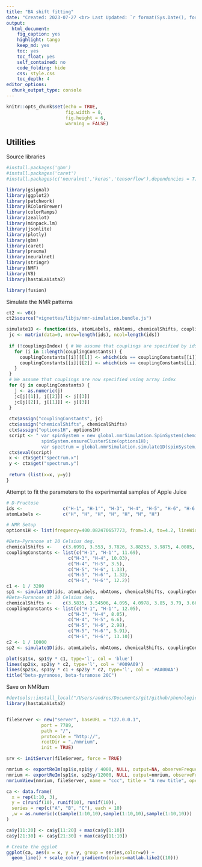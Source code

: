 ```yaml
---
title: "BA shift fitting"
date: "Created: 2023-07-27 <br> Last Updated: `r format(Sys.Date(), format = '%d %B %Y')`"
output: 
  html_document: 
    fig_caption: yes
    highlight: tango
    keep_md: yes
    toc: yes
    toc_float: yes
    self_contained: no
    code_folding: hide
    css: style.css
    toc_depth: 4
editor_options: 
  chunk_output_type: console
---
```


```r
knitr::opts_chunk$set(echo = TRUE,
                      fig.width = 8,
                      fig.height = 6,
                      warning = FALSE)
```

## Utilities

Source libraries

```r
#install.packages('gbm') 
#install.packages('caret')
#install.packages(c('neuralnet','keras','tensorflow'),dependencies = T)

library(gsignal)
library(ggplot2)
library(patchwork)
library(RColorBrewer)
library(colorRamps)
library(zeallot)
library(minpack.lm)
library(jsonlite)
library(plotly)
library(gbm)
library(caret)
library(pracma)
library(neuralnet)
library(stringr)
library(NMF)
library(V8)
library(hastaLaVista2)

library(fusion)
```


Simulate the NMR patterns

```r

ct2 <- v8()
ct2$source("vignettes/libjs/nmr-simulation.bundle.js")

simulate1D <- function(ids, atomLabels, nbAtoms, chemicalShifts, couplingConstants, options1H, ctx, couplingsIndex=TRUE) {
 jc <- matrix(data=0, nrow=length(ids), ncol=length(ids))
 
 if (!couplingsIndex) { # We assume that couplings are specified by ids, and not by indexes
   for (i in 1:length(couplingConstants)) {
     couplingConstants[[i]][[1]] <- which(ids == couplingConstants[[i]][[1]]) 
     couplingConstants[[i]][[2]] <- which(ids == couplingConstants[[i]][[2]]) 
   }
 }
 # We assume that couplings are now specified using array index
 for (j in couplingConstants) {
   j <- as.numeric(j)
   jc[j[[1]], j[[2]]] <- j[[3]]
   jc[j[[2]], j[[1]]] <- j[[3]]
 }
 
 ctx$assign("couplingConstants", jc)
 ctx$assign("chemicalShifts", chemicalShifts)
 ctx$assign("options1H", options1H)
 script <- " var spinSystem = new global.nmrSimulation.SpinSystem(chemicalShifts, new global.Matrix(couplingConstants), chemicalShifts.map(()=>2));
             spinSystem.ensureClusterSize(options1H);
             var spectrum = global.nmrSimulation.simulate1D(spinSystem, options1H);"
 ctx$eval(script)
 x <- ctx$get("spectrum.x")
 y <- ctx$get("spectrum.y")
 
 return (list(x=x, y=y))
}
```

Attempt to fit the parameters to the experimental samples of Apple Juice

```r
# D-Fructose
ids <-               c("H-1", "H-1'", "H-3", "H-4", "H-5", "H-6", "H-6'")
atomLabels <-        c("H", "H", "H", "H", "H", "H", "H")

# NMR Setup
options1H <- list(frequency=400.082470657773, from=3.4, to=4.2, lineWidth=2.7, nbPoints=16*1024, maxClusterSize=9, output='xy')

#Beta-Pyranose at 20 Celsius deg.
chemicalShifts <-    c(3.6991, 3.553, 3.7826, 3.88253, 3.9875, 4.0085, 3.6966)
couplingConstants <- list(c("H-1", "H-1'", 11.69),
                       c("H-3", "H-4", 10.03),
                       c("H-4", "H-5", 3.5),
                       c("H-5", "H-6", 1.33),
                       c("H-5", "H-6'", 1.32),
                       c("H-6", "H-6'", 12.2))
c1 <- 1 / 3200
sp1 <- simulate1D(ids, atomLabels, nbAtoms, chemicalShifts, couplingConstants, options1H, ct2, FALSE)
#Beta-Furanose at 20 Celsius deg.
chemicalShifts <-    c(3.5835, 3.54506, 4.095, 4.0978, 3.85, 3.79, 3.6685) 
couplingConstants <- list(c("H-1", "H-1'", 12.05),
                       c("H-3", "H-4", 8.05),
                       c("H-4", "H-5", 6.6),
                       c("H-5", "H-6", 2.98),
                       c("H-5", "H-6'", 5.91),
                       c("H-6", "H-6'", 13.10))
c2 <- 1 / 10000
sp2 <- simulate1D(ids, atomLabels, nbAtoms, chemicalShifts, couplingConstants, options1H, ct2, FALSE)

plot(sp1$x, sp1$y * c1, type='l', col = 'blue')
lines(sp2$x, sp2$y * c2, type='l', col = '#009A09')
lines(sp2$x, sp1$y * c1 + sp2$y * c2, type='l', col = '#AA00AA')
title("beta-pyranose, beta-furanose 20C")

```

Save on NMRIum

```r
#devtools::install_local("/Users/andres/Documents/git/github/phenological/hastaLaVista2", force=TRUE)
library(hastaLaVista2)


fileServer <- new("server", baseURL = "127.0.0.1",
             port = 7789,
             path = "/",
             protocole = "http://",
             rootDir = "./nmrium",
             init = TRUE)

srv <- initServer(fileServer, force = TRUE)
```

```r
nmrium <- exportReIm(sp1$x,sp1$y / 4000, NULL, output=NA, observeFrequency=400.08247065777, dataType='NMR SPECTRUM', solvent='H2O', nucleus='1H', PHC0=0, PHC1=0, col='blue', name="Beta-Pyranose")
nmrium <- exportReIm(sp1$x, sp2$y/12000, NULL, output=nmrium, observeFrequency=400.08247065777, dataType='NMR SPECTRUM', solvent='H2O', nucleus='1H', PHC0=0, PHC1=0, col='#009A09', name="Beta-Furanose")
nmriumView(nmrium, fileServer, name = "ccc", title = "A new title", openBrowser=TRUE)
```


```r
ca <- data.frame(
  x = rep(1:10, 3),
  y = c(runif(10), runif(10), runif(10)),
  series = rep(c("A", "B", "C"), each = 10)
  ,w = as.numeric(c(sample(1:10,10),sample(1:10,10),sample(1:10,10)))
)

ca$y[11:20] <- ca$y[11:20] + max(ca$y[1:10])
ca$y[21:30] <- ca$y[21:30] + max(ca$y[11:10])

# Create the ggplot
ggplot(ca, aes(x = x, y = y, group = series,color=w)) +
  geom_line() + scale_color_gradientn(colors=matlab.like2((10)))
```

